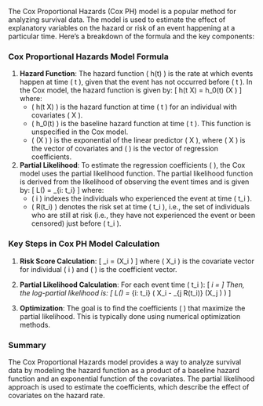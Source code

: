 The Cox Proportional Hazards (Cox PH) model is a popular method for analyzing survival data. The model is used to estimate the effect of explanatory variables on the hazard or risk of an event happening at a particular time. Here's a breakdown of the formula and the key components:

### Cox Proportional Hazards Model Formula

1. **Hazard Function**: The hazard function \( h(t) \) is the rate at which events happen at time \( t \), given that the event has not occurred before \( t \). In the Cox model, the hazard function is given by:
   \[
   h(t \mid X) = h_0(t) \exp(X \beta)
   \]
   where:
   - \( h(t \mid X) \) is the hazard function at time \( t \) for an individual with covariates \( X \).
   - \( h_0(t) \) is the baseline hazard function at time \( t \). This function is unspecified in the Cox model.
   - \( \exp(X \beta) \) is the exponential of the linear predictor \( X \beta \), where \( X \) is the vector of covariates and \( \beta \) is the vector of regression coefficients.

2. **Partial Likelihood**: To estimate the regression coefficients \( \beta \), the Cox model uses the partial likelihood function. The partial likelihood function is derived from the likelihood of observing the event times and is given by:
   \[
   L(\beta) = \prod_{i: \text{event at } t_i} \frac{\exp(X_i \beta)}{\sum_{j \in R(t_i)} \exp(X_j \beta)}
   \]
   where:
   - \( i \) indexes the individuals who experienced the event at time \( t_i \).
   - \( R(t_i) \) denotes the risk set at time \( t_i \), i.e., the set of individuals who are still at risk (i.e., they have not experienced the event or been censored) just before \( t_i \).

### Key Steps in Cox PH Model Calculation

1. **Risk Score Calculation**:
   \[
   \text{risk\_score}_i = \exp(X_i \beta)
   \]
   where \( X_i \) is the covariate vector for individual \( i \) and \( \beta \) is the coefficient vector.

2. **Partial Likelihood Calculation**:
   For each event time \( t_i \):
   \[
   \text{Likelihood}_i = \frac{\text{risk\_score}_i}{\sum_{j \in R(t_i)} \text{risk\_score}_j}
   \]
   Then, the log-partial likelihood is:
   \[
   \log L(\beta) = \sum_{i: \text{event at } t_i} \left( X_i \beta - \log \sum_{j \in R(t_i)} \exp(X_j \beta) \right)
   \]

3. **Optimization**:
   The goal is to find the coefficients \( \beta \) that maximize the partial likelihood. This is typically done using numerical optimization methods.

### Summary

The Cox Proportional Hazards model provides a way to analyze survival data by modeling the hazard function as a product of a baseline hazard function and an exponential function of the covariates. The partial likelihood approach is used to estimate the coefficients, which describe the effect of covariates on the hazard rate.